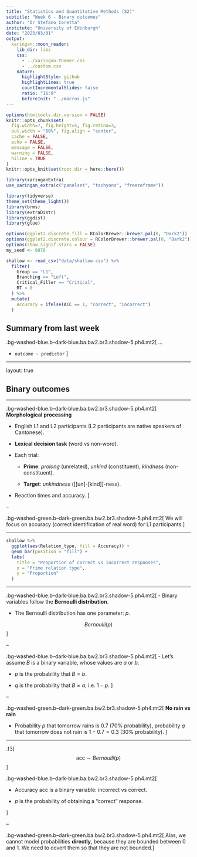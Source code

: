 ```yaml
---
title: "Statistics and Quantitative Methods (S2)"
subtitle: "Week 6 - Binary outcomes"
author: "Dr Stefano Coretta"
institute: "University of Edinburgh"
date: "2023/03/01"
output:
  xaringan::moon_reader:
    lib_dir: libs
    css:
      - ../xaringan-themer.css
      - ../custom.css
    nature:
      highlightStyle: github
      highlightLines: true
      countIncrementalSlides: false
      ratio: "16:9"
      beforeInit: "../macros.js"
---
```


```r
options(htmltools.dir.version = FALSE)
knitr::opts_chunk$set(
  fig.width=7, fig.height=5, fig.retina=3,
  out.width = "60%", fig.align = "center",
  cache = FALSE,
  echo = FALSE,
  message = FALSE, 
  warning = FALSE,
  hiline = TRUE
)
knitr::opts_knit$set(root.dir = here::here())

library(xaringanExtra)
use_xaringan_extra(c("panelset", "tachyons", "freezeframe"))

library(tidyverse)
theme_set(theme_light())
library(brms)
library(extraDistr)
library(ggdist)
library(glue)

options(ggplot2.discrete.fill = RColorBrewer::brewer.pal(8, "Dark2"))
options(ggplot2.discrete.colour = RColorBrewer::brewer.pal(8, "Dark2"))
options(show.signif.stars = FALSE)
my_seed <- 8878
```

```r
shallow <- read_csv("data/shallow.csv") %>%
  filter(
    Group == "L1",
    Branching == "Left",
    Critical_Filler == "Critical",
    RT > 0
  ) %>%
  mutate(
    Accuracy = ifelse(ACC == 1, "correct", "incorrect")
  )
```

## Summary from last week

.bg-washed-blue.b--dark-blue.ba.bw2.br3.shadow-5.ph4.mt2[
...

- `outcome ~ predictor`
]

---

layout: true

## Binary outcomes

---

.bg-washed-blue.b--dark-blue.ba.bw2.br3.shadow-5.ph4.mt2[
**Morphological processing**

- English L1 and L2 participants (L2 participants are native speakers of Cantonese).

- **Lexical decision task** (word vs non-word).

- Each trial:

  - **Prime**: *prolong* (unrelated), *unkind* (constituent), *kindness* (non-constituent).

  - **Target**: *unkindness* ([[un]-[kind]]-ness).

- Reaction times and accuracy.
]

--

.bg-washed-green.b--dark-green.ba.bw2.br3.shadow-5.ph4.mt2[
We will focus on accuracy (correct identification of real word) for L1 participants.
]

---

```r
shallow %>%
  ggplot(aes(Relation_type, fill = Accuracy)) +
  geom_bar(position = "fill") +
  labs(
    title = "Proportion of correct vs incorrect responses",
    x = "Prime relation type",
    y = "Proportion"
  )
```

---

.bg-washed-blue.b--dark-blue.ba.bw2.br3.shadow-5.ph4.mt2[
- Binary variables follow the **Bernoulli distribution**.

- The Bernoulli distribution has one parameter: $p$.

$$Bernoulli(p)$$
]

--

.bg-washed-blue.b--dark-blue.ba.bw2.br3.shadow-5.ph4.mt2[
- Let's assume $B$ is a binary variable, whose values are $a$ or $b$.

  - $p$ is the probability that $B = b$.

  - $q$ is the probability that $B = a$, i.e. $1 - p$.
]

--

.bg-washed-green.b--dark-green.ba.bw2.br3.shadow-5.ph4.mt2[
**No rain vs rain**

- Probability $p$ that tomorrow rains is 0.7 (70% probability), probability $q$ that tomorrow does not rain is $1 - 0.7 = 0.3$ (30% probability).
]

---

.f3[
$$\text{acc} \sim Bernoulli(p)$$
]

.bg-washed-blue.b--dark-blue.ba.bw2.br3.shadow-5.ph4.mt2[

- Accuracy $\text{acc}$ is a binary variable: incorrect vs correct.

- $p$ is the probability of obtaining a "correct" response.

]

--

.bg-washed-green.b--dark-green.ba.bw2.br3.shadow-5.ph4.mt2[
Alas, we cannot model probabilities **directly**, because they are bounded between 0 and 1. We need to covert them so that they are not bounded.
]

